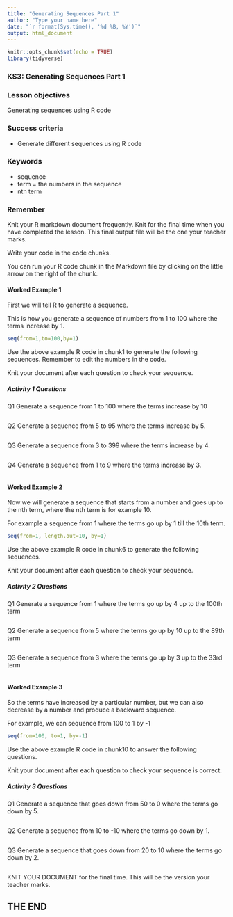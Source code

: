 ```yaml
---
title: "Generating Sequences Part 1"
author: "Type your name here"
date: "`r format(Sys.time(), '%d %B, %Y')`"
output: html_document
---
```


```r
knitr::opts_chunk$set(echo = TRUE)
library(tidyverse)
```

### KS3: Generating Sequences Part 1

### Lesson objectives
Generating sequences using R code

### Success criteria
* Generate different sequences using R code

### Keywords
* sequence
* term = the numbers in the sequence
* nth term


### Remember
Knit your R markdown document frequently.  Knit for the final time when you have completed the lesson.  This final output file will be the one your teacher marks.

Write your code in the code chunks.

You can run your R code chunk in the Markdown file by clicking on the little arrow on the right of the chunk.


#### Worked Example 1

First we will tell R to generate a sequence.

This is how you generate a sequence of numbers from 1 to 100 where the terms increase by 1.
```r
seq(from=1,to=100,by=1)
```

Use the above example R code in chunk1 to generate the following sequences.  Remember to edit the numbers in the code. 

Knit your document after each question to check your sequence.

##### Activity 1 Questions
Q1 Generate a sequence from 1 to 100 where the terms increase by 10

```r

```

Q2 Generate a sequence from 5 to 95 where the terms increase by 5.
```r

```

Q3 Generate a sequence from 3 to 399 where the terms increase by 4.
```r

```

Q4 Generate a sequence from 1 to 9 where the terms increase by 3.
```r

```


#### Worked Example 2
Now we will generate a sequence that starts from a number and goes up to the nth term, where the nth term is for example 10.

For example a sequence from 1 where the terms go up by 1 till the 10th term.
```r
seq(from=1, length.out=10, by=1)
```

Use the above example R code in chunk6 to generate the following sequences.  

Knit your document after each question to check your sequence.

##### Activity 2 Questions
Q1 Generate a sequence from 1 where the terms go up by 4 up to the 100th term

```r

```

Q2 Generate a sequence from 5 where the terms go up by 10 up to the 89th term
```r

```

Q3 Generate a sequence from 3 where the terms go up by 3 up to the 33rd term
```r

```


#### Worked Example 3
So the terms have increased by a particular number, but we can also decrease by a number and produce a backward sequence.

For example, we can sequence from 100 to 1 by -1

```r
seq(from=100, to=1, by=-1)
```


Use the above example R code in chunk10 to answer the following questions.

Knit your document after each question to check your sequence is correct.

##### Activity 3 Questions

Q1 Generate a sequence that goes down from 50 to 0 where the terms go down by 5.
```r

```

Q2 Generate a sequence from 10 to -10 where the terms go down by 1.
```r

```

Q3 Generate a sequence that goes down from 20 to 10 where the terms go down by 2.
```r

```


KNIT YOUR DOCUMENT for the final time.  This will be the version your teacher marks.

## THE END


